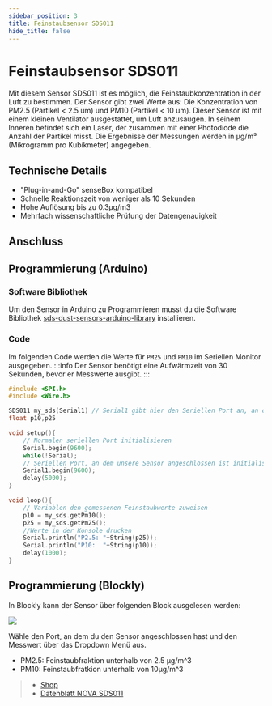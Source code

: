 ```yaml
---
sidebar_position: 3
title: Feinstaubsensor SDS011
hide_title: false
---
```


# Feinstaubsensor SDS011

Mit diesem Sensor SDS011 ist es möglich, die Feinstaubkonzentration in der Luft zu bestimmen. Der Sensor gibt zwei Werte aus: Die Konzentration von PM2.5 (Partikel < 2.5 um) und PM10 (Partikel < 10 um). Dieser Sensor ist mit einem kleinen Ventilator ausgestattet, um Luft anzusaugen. In seinem Inneren befindet sich ein Laser, der zusammen mit einer Photodiode die Anzahl der Partikel misst. Die Ergebnisse der Messungen werden in µg/m³ (Mikrogramm pro Kubikmeter) angegeben.


<ImageWithText src={feinstaubSds} title="Feinstaubsensor SDS011"/>

## Technische Details
* "Plug-in-and-Go" senseBox kompatibel
* Schnelle Reaktionszeit von weniger als 10 Sekunden
* Hohe Auflösung bis zu 0.3µg/m3
* Mehrfach wissenschaftliche Prüfung der Datengenauigkeit

## Anschluss

<TutorialPorts port="uart" />



## Programmierung (Arduino)

### Software Bibliothek
Um den Sensor in Arduino zu Programmieren musst du die Software Bibliothek [sds-dust-sensors-arduino-library](https://codeload.github.com/lewapek/sds-dust-sensors-arduino-library/zip/refs/heads/master) installieren.

### Code
Im folgenden Code werden die Werte für `PM25` und `PM10` im Seriellen Monitor ausgegeben. 
:::info
Der Sensor benötigt eine Aufwärmzeit von 30 Sekunden, bevor er Messwerte ausgibt.
:::


```cpp
#include <SPI.h>
#include <Wire.h>

SDS011 my_sds(Serial1) // Serial1 gibt hier den Seriellen Port an, an dem du den Sensor angeschlossen hast
float p10,p25

void setup(){
    // Normalen seriellen Port initialisieren
    Serial.begin(9600);
    while(!Serial);
    // Seriellen Port, an dem unsere Sensor angeschlossen ist initialisieren
    Serial1.begin(9600);
    delay(5000);
}

void loop(){
    // Variablen den gemessenen Feinstaubwerte zuweisen
    p10 = my_sds.getPm10();
    p25 = my_sds.getPm25();
    //Werte in der Konsole drucken
    Serial.println("P2.5: "+String(p25));
    Serial.println("P10:  "+String(p10));
    delay(1000);
}
```

## Programmierung (Blockly)

In Blockly kann der Sensor über folgenden Block ausgelesen werden:

![](/img/hardware-bilder/feinstaub/block_feinstaubsensor.svg)

Wähle den Port, an dem du den Sensor angeschlossen hast und den Messwert über das Dropdown Menü aus.

- PM2.5: Feinstaubfraktion unterhalb von 2.5 µg/m^3
- PM10: Feinstaubfratkion unterhalb von 10µg/m^3

>- [Shop](https://sensebox.kaufen/product/feinstaub-sds011)
>- [Datenblatt NOVA SDS011](https://cdn-reichelt.de/documents/datenblatt/X200/SDS011-DATASHEET.pdf)